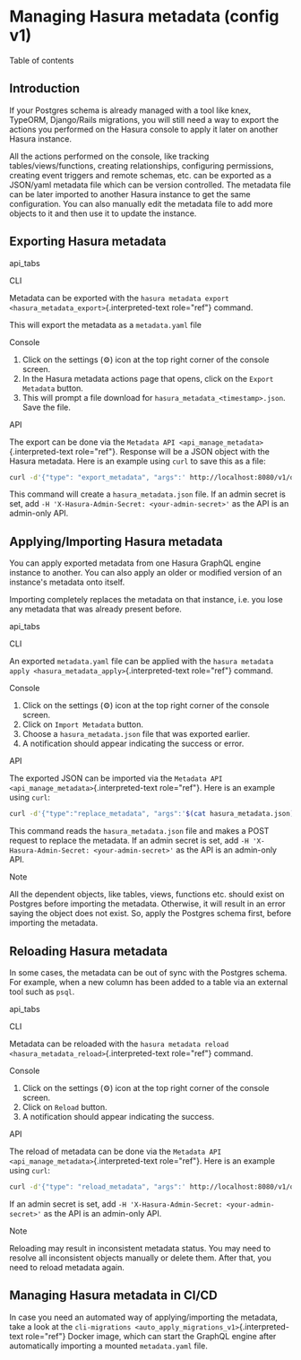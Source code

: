 
Managing Hasura metadata (config v1)
====================================

Table of contents

Introduction
------------

If your Postgres schema is already managed with a tool like knex,
TypeORM, Django/Rails migrations, you will still need a way to export
the actions you performed on the Hasura console to apply it later on
another Hasura instance.

All the actions performed on the console, like tracking
tables/views/functions, creating relationships, configuring permissions,
creating event triggers and remote schemas, etc. can be exported as a
JSON/yaml metadata file which can be version controlled. The metadata
file can be later imported to another Hasura instance to get the same
configuration. You can also manually edit the metadata file to add more
objects to it and then use it to update the instance.

Exporting Hasura metadata
-------------------------

api\_tabs

CLI

Metadata can be exported with the
`hasura metadata export <hasura_metadata_export>`{.interpreted-text
role="ref"} command.

This will export the metadata as a `metadata.yaml` file

Console

1.  Click on the settings (⚙) icon at the top right corner of the
    console screen.
2.  In the Hasura metadata actions page that opens, click on the
    `Export Metadata` button.
3.  This will prompt a file download for
    `hasura_metadata_<timestamp>.json`. Save the file.

API

The export can be done via the `Metadata API
<api_manage_metadata>`{.interpreted-text role="ref"}. Response will be a
JSON object with the Hasura metadata. Here is an example using `curl` to
save this as a file:

```bash
curl -d'{"type": "export_metadata", "args":' http://localhost:8080/v1/query -o hasura_metadata.json
```

This command will create a `hasura_metadata.json` file. If an admin
secret is set, add `-H 'X-Hasura-Admin-Secret: <your-admin-secret>'` as
the API is an admin-only API.

Applying/Importing Hasura metadata
----------------------------------

You can apply exported metadata from one Hasura GraphQL engine instance
to another. You can also apply an older or modified version of an
instance\'s metadata onto itself.

Importing completely replaces the metadata on that instance, i.e. you
lose any metadata that was already present before.

api\_tabs

CLI

An exported `metadata.yaml` file can be applied with the
`hasura metadata apply <hasura_metadata_apply>`{.interpreted-text
role="ref"} command.

Console

1.  Click on the settings (⚙) icon at the top right corner of the
    console screen.
2.  Click on `Import Metadata` button.
3.  Choose a `hasura_metadata.json` file that was exported earlier.
4.  A notification should appear indicating the success or error.

API

The exported JSON can be imported via the `Metadata API
<api_manage_metadata>`{.interpreted-text role="ref"}. Here is an example
using `curl`:

```bash
curl -d'{"type":"replace_metadata", "args":'$(cat hasura_metadata.json)'}' http://localhost:8080/v1/query
```

This command reads the `hasura_metadata.json` file and makes a POST
request to replace the metadata. If an admin secret is set, add
`-H 'X-Hasura-Admin-Secret: <your-admin-secret>'` as the API is an
admin-only API.

Note

All the dependent objects, like tables, views, functions etc. should
exist on Postgres before importing the metadata. Otherwise, it will
result in an error saying the object does not exist. So, apply the
Postgres schema first, before importing the metadata.

Reloading Hasura metadata
-------------------------

In some cases, the metadata can be out of sync with the Postgres schema.
For example, when a new column has been added to a table via an external
tool such as `psql`.

api\_tabs

CLI

Metadata can be reloaded with the
`hasura metadata reload <hasura_metadata_reload>`{.interpreted-text
role="ref"} command.

Console

1.  Click on the settings (⚙) icon at the top right corner of the
    console screen.
2.  Click on `Reload` button.
3.  A notification should appear indicating the success.

API

The reload of metadata can be done via the `Metadata API
<api_manage_metadata>`{.interpreted-text role="ref"}. Here is an example
using `curl`:

```bash
curl -d'{"type": "reload_metadata", "args":' http://localhost:8080/v1/query
```

If an admin secret is set, add
`-H 'X-Hasura-Admin-Secret: <your-admin-secret>'` as the API is an
admin-only API.

Note

Reloading may result in inconsistent metadata status. You may need to
resolve all inconsistent objects manually or delete them. After that,
you need to reload metadata again.

Managing Hasura metadata in CI/CD
---------------------------------

In case you need an automated way of applying/importing the metadata,
take a look at the
`cli-migrations <auto_apply_migrations_v1>`{.interpreted-text
role="ref"} Docker image, which can start the GraphQL engine after
automatically importing a mounted `metadata.yaml` file.
